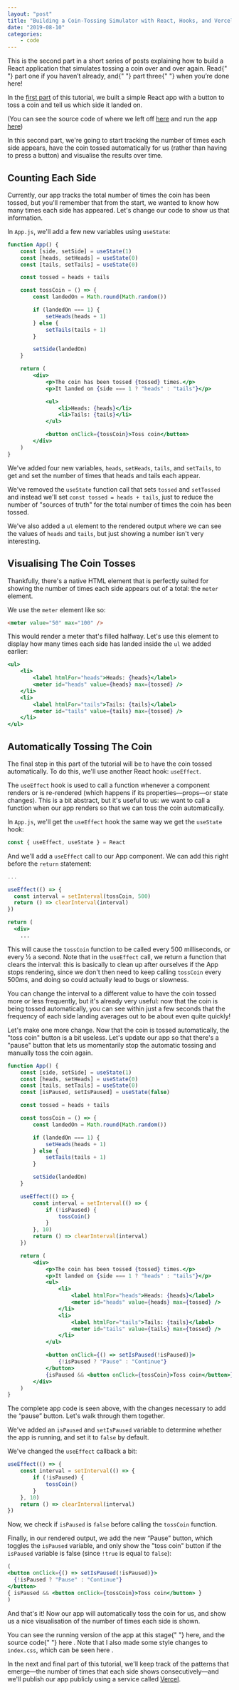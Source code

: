 ```yaml
---
layout: "post"
title: "Building a Coin-Tossing Simulator with React, Hooks, and Vercel: Part 2"
date: "2019-08-10"
categories:
    - code
---
```


<Note>
    This is the second part in a short series of posts explaining how to build a
    React application that simulates tossing a coin over and over again. Read{" "}
    <Link href="/blog/2019/toss-a-coin-with-react-part-1/">part one</Link> if
    you haven’t already, and{" "}
    <Link href="/blog/2020/toss-a-coin-with-react-part-3/">part three</Link>{" "}
    when you’re done here!
</Note>

In the [first part](/2019/07/29/toss-a-coin-with-react-part-1/) of this
tutorial, we built a simple React app with a button to toss a coin and tell us
which side it landed on.

(You can see the source code of where we left off
[here](https://github.com/daneden/react-coin-toss/tree/549b8db01a10ebaff0766364f3cf48735aa4da21)
and run the app [here](https://coin-toss-1fikjgmoj.now.sh))

In this second part, we're going to start tracking the number of times each side
appears, have the coin tossed automatically for us (rather than having to press
a button) and visualise the results over time.

## Counting Each Side

Currently, our app tracks the total number of times the coin has been tossed,
but you'll remember that from the start, we wanted to know how many times each
side has appeared. Let's change our code to show us that information.

In `App.js`, we'll add a few new variables using `useState`:

```jsx
function App() {
    const [side, setSide] = useState(1)
    const [heads, setHeads] = useState(0)
    const [tails, setTails] = useState(0)

    const tossed = heads + tails

    const tossCoin = () => {
        const landedOn = Math.round(Math.random())

        if (landedOn === 1) {
            setHeads(heads + 1)
        } else {
            setTails(tails + 1)
        }

        setSide(landedOn)
    }

    return (
        <div>
            <p>The coin has been tossed {tossed} times.</p>
            <p>It landed on {side === 1 ? "heads" : "tails"}</p>

            <ul>
                <li>Heads: {heads}</li>
                <li>Tails: {tails}</li>
            </ul>

            <button onClick={tossCoin}>Toss coin</button>
        </div>
    )
}
```

We've added four new variables, `heads`, `setHeads`, `tails`, and `setTails`, to
get and set the number of times that heads and tails each appear.

We've removed the `useState` function call that sets `tossed` and `setTossed`
and instead we'll set `const tossed = heads + tails`, just to reduce the number
of "sources of truth" for the total number of times the coin has been tossed.

We've also added a `ul` element to the rendered output where we can see the
values of `heads` and `tails`, but just showing a number isn't very interesting.

## Visualising The Coin Tosses

Thankfully, there's a native HTML element that is perfectly suited for showing
the number of times each side appears out of a total: the `meter` element.

We use the `meter` element like so:

```html
<meter value="50" max="100" />
```

This would render a meter that's filled halfway. Let's use this element to
display how many times each side has landed inside the `ul` we added earlier:

```jsx
<ul>
    <li>
        <label htmlFor="heads">Heads: {heads}</label>
        <meter id="heads" value={heads} max={tossed} />
    </li>
    <li>
        <label htmlFor="tails">Tails: {tails}</label>
        <meter id="tails" value={tails} max={tossed} />
    </li>
</ul>
```

## Automatically Tossing The Coin

The final step in this part of the tutorial will be to have the coin tossed
automatically. To do this, we'll use another React hook: `useEffect`.

The `useEffect` hook is used to call a function whenever a component renders or
is re-rendered (which happens if its properties—props—or state changes). This is
a bit abstract, but it's useful to us: we want to call a function when our app
renders so that we can toss the coin automatically.

In `App.js`, we'll get the `useEffect` hook the same way we get the `useState`
hook:

```jsx
const { useEffect, useState } = React
```

And we'll add a `useEffect` call to our App component. We can add this right
before the `return` statement:

```jsx
...

useEffect(() => {
  const interval = setInterval(tossCoin, 500)
  return () => clearInterval(interval)
})

return (
  <div>
    ...
```

This will cause the `tossCoin` function to be called every 500 milliseconds, or
every ½ a second. Note that in the `useEffect` call, we return a function that
clears the interval: this is basically to clean up after ourselves if the App
stops rendering, since we don't then need to keep calling `tossCoin` every
500ms, and doing so could actually lead to bugs or slowness.

You can change the interval to a different value to have the coin tossed more or
less frequently, but it's already very useful: now that the coin is being tossed
automatically, you can see within just a few seconds that the frequency of each
side landing averages out to be about even quite quickly!

Let's make one more change. Now that the coin is tossed automatically, the "toss
coin" button is a bit useless. Let's update our app so that there's a "pause"
button that lets us momentarily stop the automatic tossing and manually toss the
coin again.

```jsx
function App() {
    const [side, setSide] = useState(1)
    const [heads, setHeads] = useState(0)
    const [tails, setTails] = useState(0)
    const [isPaused, setIsPaused] = useState(false)

    const tossed = heads + tails

    const tossCoin = () => {
        const landedOn = Math.round(Math.random())

        if (landedOn === 1) {
            setHeads(heads + 1)
        } else {
            setTails(tails + 1)
        }

        setSide(landedOn)
    }

    useEffect(() => {
        const interval = setInterval(() => {
            if (!isPaused) {
                tossCoin()
            }
        }, 10)
        return () => clearInterval(interval)
    })

    return (
        <div>
            <p>The coin has been tossed {tossed} times.</p>
            <p>It landed on {side === 1 ? "heads" : "tails"}</p>
            <ul>
                <li>
                    <label htmlFor="heads">Heads: {heads}</label>
                    <meter id="heads" value={heads} max={tossed} />
                </li>
                <li>
                    <label htmlFor="tails">Tails: {tails}</label>
                    <meter id="tails" value={tails} max={tossed} />
                </li>
            </ul>

            <button onClick={() => setIsPaused(!isPaused)}>
                {!isPaused ? "Pause" : "Continue"}
            </button>
            {isPaused && <button onClick={tossCoin}>Toss coin</button>}
        </div>
    )
}
```

The complete app code is seen above, with the changes necessary to add the
“pause” button. Let's walk through them together.

We've added an `isPaused` and `setIsPaused` variable to determine whether the
app is running, and set it to `false` by default.

We've changed the `useEffect` callback a bit:

```js
useEffect(() => {
    const interval = setInterval(() => {
        if (!isPaused) {
            tossCoin()
        }
    }, 10)
    return () => clearInterval(interval)
})
```

Now, we check if `isPaused` is `false` before calling the `tossCoin` function.

Finally, in our rendered output, we add the new “Pause” button, which toggles
the `isPaused` variable, and only show the "toss coin" button if the `isPaused`
variable is false (since `!true` is equal to `false`):

```jsx
(
<button onClick={() => setIsPaused(!isPaused)}>
  {!isPaused ? "Pause" : "Continue"}
</button>
{ isPaused && <button onClick={tossCoin}>Toss coin</button> }
)
```

And that's it! Now our app will automatically toss the coin for us, and show us
a nice visualisation of the number of times each side is shown.

<Note>
    You can see the running version of the app at this stage{" "}
    <Link href="https://react-coin-toss-42i9s0vkn.now.sh">here</Link>, and the
    source code{" "}
    <Link href="https://github.com/daneden/react-coin-toss/tree/9006016cd3fb3a56d5961140db92e14c5ae19d74">
        here
    </Link>
    . Note that I also made some style changes to <Code>index.css</Code>, which can
    be seen <Link href="https://github.com/daneden/react-coin-toss/blob/9006016cd3fb3a56d5961140db92e14c5ae19d74/src/index.css">
        here
    </Link>.
</Note>

In the next and final part of this tutorial, we'll keep track of the patterns
that emerge—the number of times that each side shows consecutively—and we'll
publish our app publicly using a service called
[Vercel](https://vercel.com/home).
